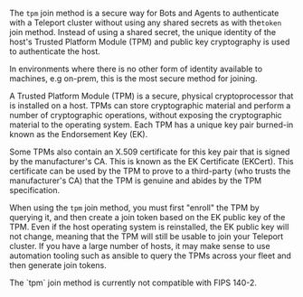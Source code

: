 The `tpm` join method is a secure way for Bots and Agents to authenticate with
a Teleport cluster without using any shared secrets as with the`token` join
method. Instead of using a shared secret, the unique identity of the host's
Trusted Platform Module (TPM) and public key cryptography is used to
authenticate the host.

In environments where there is no other form of identity available to machines,
e.g on-prem, this is the most secure method for joining.

A Trusted Platform Module (TPM) is a secure, physical cryptoprocessor that is
installed on a host. TPMs can store cryptographic material and perform a number
of cryptographic operations, without exposing the cryptographic material to the
operating system. Each TPM has a unique key pair burned-in known as the
Endorsement Key (EK).

Some TPMs also contain an X.509 certificate for this key pair that is signed by
the manufacturer's CA. This is known as the EK Certificate (EKCert). This
certificate can be used by the TPM to prove to a third-party (who trusts the
manufacturer's CA) that the TPM is genuine and abides by the TPM specification.

When using the `tpm` join method, you must first "enroll" the TPM by querying
it, and then create a join token based on the EK public key of the TPM.
Even if the host operating system is reinstalled, the EK public key will not
change, meaning that the TPM will still be usable to join your Teleport
cluster. If you have a large number of hosts, it may make sense to use
automation tooling such as ansible to query the TPMs across your fleet and then
generate join tokens.

<Admonition type="warning">
The `tpm` join method is currently not compatible with FIPS 140-2.
</Admonition>